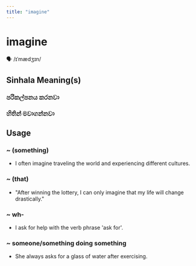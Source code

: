 ```yaml
---
title: "imagine"
---
```


# imagine

🗣️ /ɪˈmædʒɪn/

## Sinhala Meaning(s)

### පරිකල්පනය කරනවා
### හිතින් මවාගන්නවා

## Usage

### ~ (something)

- I often imagine traveling the world and experiencing different cultures.


### ~ (that)

- "After winning the lottery, I can only imagine that my life will change drastically."


### ~ wh-

- I ask for help with the verb phrase 'ask for'.


### ~ someone/something doing something

- She always asks for a glass of water after exercising.

